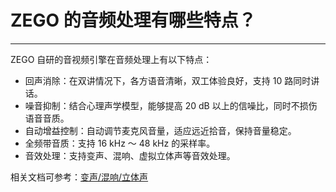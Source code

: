 # ZEGO 的音频处理有哪些特点？

- - -

ZEGO 自研的音视频引擎在音频处理上有以下特点：

- 回声消除：在双讲情况下，各方语音清晰，双工体验良好，支持 10 路同时讲话。
- 噪音抑制：结合心理声学模型，能够提高 20 dB 以上的信噪比，同时不损伤语音音质。
- 自动增益控制：自动调节麦克风音量，适应远近拾音，保持音量稳定。
- 全频带音质：支持 16 kHz ～ 48 kHz 的采样率。
- 音效处理：支持变声、混响、虚拟立体声等音效处理。


相关文档可参考：[变声/混响/立体声](https://doc-zh.zego.im/article/4304)
